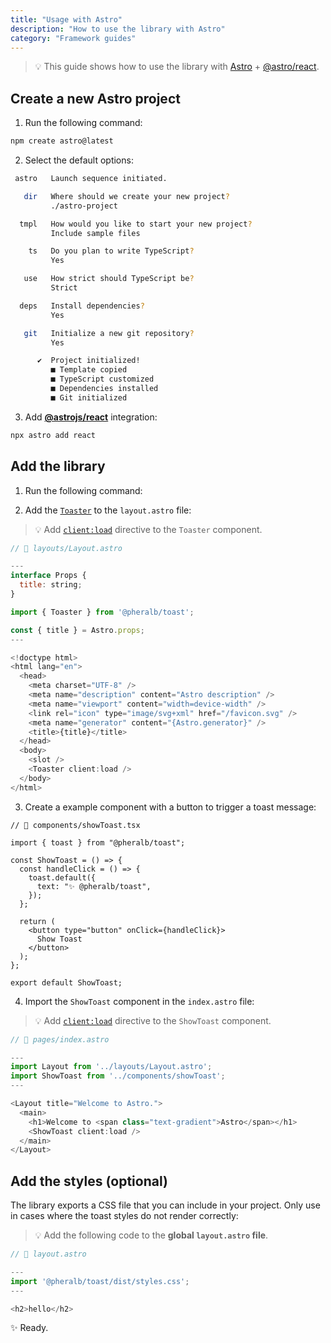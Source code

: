 ```yaml
---
title: "Usage with Astro"
description: "How to use the library with Astro"
category: "Framework guides"
---
```


> 💡 This guide shows how to use the library with [Astro](https://astro.build/) + [@astro/react](https://docs.astro.build/en/guides/integrations-guide/react/).

## Create a new Astro project

1. Run the following command:

```bash
npm create astro@latest
```

2. Select the default options:

```bash
 astro   Launch sequence initiated.

   dir   Where should we create your new project?
         ./astro-project

  tmpl   How would you like to start your new project?
         Include sample files

    ts   Do you plan to write TypeScript?
         Yes

   use   How strict should TypeScript be?
         Strict

  deps   Install dependencies?
         Yes

   git   Initialize a new git repository?
         Yes

      ✔  Project initialized!
         ■ Template copied
         ■ TypeScript customized
         ■ Dependencies installed
         ■ Git initialized
```

3. Add [**@astrojs/react**](https://docs.astro.build/es/guides/integrations-guide/react/) integration:

```bash
npx astro add react
```

## Add the library

1. Run the following command:

<InstallLibrary />

2. Add the [`Toaster`](/toaster) to the `layout.astro` file:

> 💡 Add [`client:load`](https://docs.astro.build/es/reference/directives-reference/#clientload) directive to the `Toaster` component.

```js {8,25}
// 📄 layouts/Layout.astro

---
interface Props {
  title: string;
}

import { Toaster } from '@pheralb/toast';

const { title } = Astro.props;
---

<!doctype html>
<html lang="en">
  <head>
    <meta charset="UTF-8" />
    <meta name="description" content="Astro description" />
    <meta name="viewport" content="width=device-width" />
    <link rel="icon" type="image/svg+xml" href="/favicon.svg" />
    <meta name="generator" content="{Astro.generator}" />
    <title>{title}</title>
  </head>
  <body>
    <slot />
    <Toaster client:load />
  </body>
</html>
```

3. Create a example component with a button to trigger a toast message:

```tsx
// 📄 components/showToast.tsx

import { toast } from "@pheralb/toast";

const ShowToast = () => {
  const handleClick = () => {
    toast.default({
      text: "✨ @pheralb/toast",
    });
  };

  return (
    <button type="button" onClick={handleClick}>
      Show Toast
    </button>
  );
};

export default ShowToast;
```

4. Import the `ShowToast` component in the `index.astro` file:

> 💡 Add [`client:load`](https://docs.astro.build/es/reference/directives-reference/#clientload) directive to the `ShowToast` component.

```js {5,11}
// 📄 pages/index.astro

---
import Layout from '../layouts/Layout.astro';
import ShowToast from '../components/showToast';
---

<Layout title="Welcome to Astro.">
  <main>
    <h1>Welcome to <span class="text-gradient">Astro</span></h1>
    <ShowToast client:load />
  </main>
</Layout>
```

## Add the styles (optional)

The library exports a CSS file that you can include in your project. Only use in cases where the toast styles do not render correctly:

> 💡 Add the following code to the **global `layout.astro` file**.

```js
// 📄 layout.astro

---
import '@pheralb/toast/dist/styles.css';
---

<h2>hello</h2>
```

✨ Ready.
